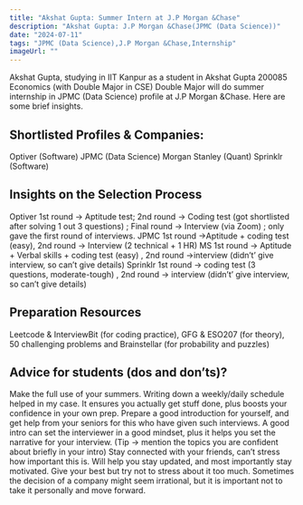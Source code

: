 ```yaml
---
title: "Akshat Gupta: Summer Intern at J.P Morgan &Chase"
description: "Akshat Gupta: J.P Morgan &Chase(JPMC (Data Science))"
date: "2024-07-11"
tags: "JPMC (Data Science),J.P Morgan &Chase,Internship"
imageUrl: ""
---
```


Akshat Gupta, studying in IIT Kanpur as a  student in Akshat Gupta 200085 Economics (with Double Major in CSE) Double Major will do
 summer internship in JPMC (Data Science) profile at J.P Morgan &Chase. Here are some brief
insights.

## Shortlisted Profiles & Companies:
Optiver (Software) JPMC (Data Science) Morgan Stanley (Quant) Sprinklr (Software)

## Insights on the Selection Process
Optiver 1st round -> Aptitude test; 2nd round -> Coding test (got shortlisted after solving 1 out 3 questions) ; Final round -> Interview (via Zoom) ; only gave the first round of interviews. JPMC 1st round ->Aptitude + coding test (easy), 2nd round -> Interview (2 technical + 1 HR) MS 1st round -> Aptitude + Verbal skills + coding test (easy) , 2nd round ->interview (didn’t’ give interview, so can’t give details) Sprinklr 1st round -> coding test (3 questions, moderate-tough) , 2nd round -> interview (didn’t’ give interview, so can’t give details)

##  Preparation Resources
Leetcode & InterviewBit (for coding practice), GFG & ESO207 (for theory), 50 challenging problems and Brainstellar (for probability and puzzles)

## Advice for students (dos and don’ts)? 
Make the full use of your summers. Writing down a weekly/daily schedule helped in my case. It ensures you actually get stuff done, plus boosts your confidence in your own prep. Prepare a good introduction for yourself, and get help from your seniors for this who have given such interviews. A good intro can set the interviewer in a good mindset, plus it helps you set the narrative for your interview. (Tip -> mention the topics you are confident about briefly in your intro) Stay connected with your friends, can’t stress how important this is. Will help you stay updated, and most importantly stay motivated. Give your best but try not to stress about it too much. Sometimes the decision of a company might seem irrational, but it is important not to take it personally and move forward.

